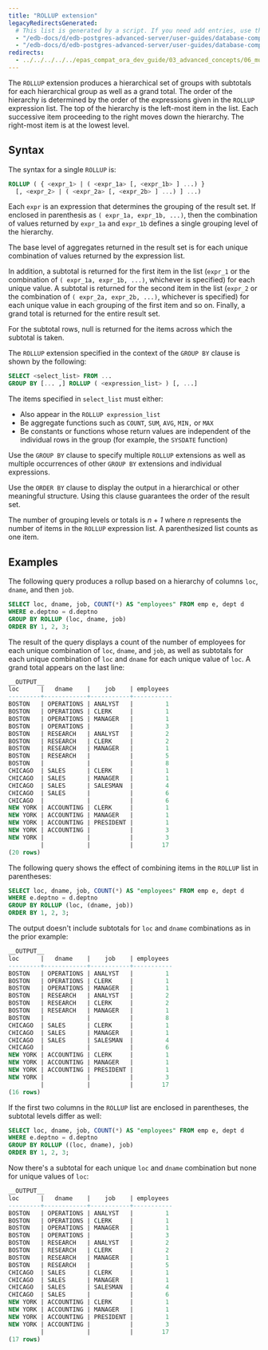 ```yaml
---
title: "ROLLUP extension"
legacyRedirectsGenerated:
  # This list is generated by a script. If you need add entries, use the `legacyRedirects` key.
  - "/edb-docs/d/edb-postgres-advanced-server/user-guides/database-compatibility-for-oracle-developers-guide/9.6/Database_Compatibility_for_Oracle_Developers_Guide_v9.6.1.024.html"
  - "/edb-docs/d/edb-postgres-advanced-server/user-guides/database-compatibility-for-oracle-developers-guide/9.5/Database_Compatibility_for_Oracle_Developers_Guide.1.024.html"
redirects:
  - ../../../../../epas_compat_ora_dev_guide/03_advanced_concepts/06_multidimensional_analysis/01_rollup_extension #generated for docs/epas/reorg-role-use-case-mode
---
```


<div id="rollup_extension" class="registered_link"></div>

The `ROLLUP` extension produces a hierarchical set of groups with subtotals for each hierarchical group as well as a grand total. The order of the hierarchy is determined by the order of the expressions given in the `ROLLUP` expression list. The top of the hierarchy is the left-most item in the list. Each successive item proceeding to the right moves down the hierarchy. The right-most item is at the lowest level.

## Syntax 

The syntax for a single `ROLLUP` is:

```sql
ROLLUP ( { <expr_1> | ( <expr_1a> [, <expr_1b> ] ...) }
  [, <expr_2> | ( <expr_2a> [, <expr_2b> ] ...) ] ...)
```

Each `expr` is an expression that determines the grouping of the result set. If enclosed in parenthesis as `( expr_1a, expr_1b, ...)`, then the combination of values returned by `expr_1a` and `expr_1b` defines a single grouping level of the hierarchy.

The base level of aggregates returned in the result set is for each unique combination of values returned by the expression list.

In addition, a subtotal is returned for the first item in the list (`expr_1` or the combination of `( expr_1a, expr_1b, ...)`, whichever is specified) for each unique value. A subtotal is returned for the second item in the list (`expr_2` or the combination of `( expr_2a, expr_2b, ...)`, whichever is specified) for each unique value in each grouping of the first item and so on. Finally, a grand total is returned for the entire result set.

For the subtotal rows, null is returned for the items across which the subtotal is taken.

The `ROLLUP` extension specified in the context of the `GROUP BY` clause is shown by the following:

```sql
SELECT <select_list> FROM ...
GROUP BY [... ,] ROLLUP ( <expression_list> ) [, ...]
```

The items specified in `select_list` must either:

-  Also appear in the `ROLLUP expression_list` 
-  Be aggregate functions such as `COUNT`, `SUM`, `AVG`, `MIN,` or `MAX`
-  Be constants or functions whose return values are independent of the individual rows in the group (for example, the `SYSDATE` function)

Use the `GROUP BY` clause to specify multiple `ROLLUP` extensions as well as multiple occurrences of other `GROUP BY` extensions and individual expressions.

Use the `ORDER BY` clause to display the output in a hierarchical or other meaningful structure. Using this clause guarantees the order of the result set.

The number of grouping levels or totals is *n* + *1* where *n* represents the number of items in the `ROLLUP` expression list. A parenthesized list counts as one item.

## Examples 

The following query produces a rollup based on a hierarchy of columns `loc`, `dname`, and then `job`.

```sql
SELECT loc, dname, job, COUNT(*) AS "employees" FROM emp e, dept d
WHERE e.deptno = d.deptno
GROUP BY ROLLUP (loc, dname, job)
ORDER BY 1, 2, 3;
```

The result of the query displays a count of the number of employees for each unique combination of `loc`, `dname`, and `job`, as well as subtotals for each unique combination of `loc` and `dname` for each unique value of `loc`. A grand total appears on the last line:

```sql
__OUTPUT__
loc      |   dname    |    job    | employees
---------+------------+-----------+-----------
BOSTON   | OPERATIONS | ANALYST   |         1
BOSTON   | OPERATIONS | CLERK     |         1
BOSTON   | OPERATIONS | MANAGER   |         1
BOSTON   | OPERATIONS |           |         3
BOSTON   | RESEARCH   | ANALYST   |         2
BOSTON   | RESEARCH   | CLERK     |         2
BOSTON   | RESEARCH   | MANAGER   |         1
BOSTON   | RESEARCH   |           |         5
BOSTON   |            |           |         8
CHICAGO  | SALES      | CLERK     |         1
CHICAGO  | SALES      | MANAGER   |         1
CHICAGO  | SALES      | SALESMAN  |         4
CHICAGO  | SALES      |           |         6
CHICAGO  |            |           |         6
NEW YORK | ACCOUNTING | CLERK     |         1
NEW YORK | ACCOUNTING | MANAGER   |         1
NEW YORK | ACCOUNTING | PRESIDENT |         1
NEW YORK | ACCOUNTING |           |         3
NEW YORK |            |           |         3
         |            |           |        17
(20 rows)
```

The following query shows the effect of combining items in the `ROLLUP` list in parentheses:

```sql
SELECT loc, dname, job, COUNT(*) AS "employees" FROM emp e, dept d
WHERE e.deptno = d.deptno
GROUP BY ROLLUP (loc, (dname, job))
ORDER BY 1, 2, 3;
```

The output doesn't include subtotals for `loc` and `dname` combinations as in the prior example:

```sql
__OUTPUT__
loc      |   dname    |    job    | employees
---------+------------+-----------+-----------
BOSTON   | OPERATIONS | ANALYST   |         1
BOSTON   | OPERATIONS | CLERK     |         1
BOSTON   | OPERATIONS | MANAGER   |         1
BOSTON   | RESEARCH   | ANALYST   |         2
BOSTON   | RESEARCH   | CLERK     |         2
BOSTON   | RESEARCH   | MANAGER   |         1
BOSTON   |            |           |         8
CHICAGO  | SALES      | CLERK     |         1
CHICAGO  | SALES      | MANAGER   |         1
CHICAGO  | SALES      | SALESMAN  |         4
CHICAGO  |            |           |         6
NEW YORK | ACCOUNTING | CLERK     |         1
NEW YORK | ACCOUNTING | MANAGER   |         1
NEW YORK | ACCOUNTING | PRESIDENT |         1
NEW YORK |            |           |         3
         |            |           |        17
(16 rows)
```

If the first two columns in the `ROLLUP` list are enclosed in parentheses, the subtotal levels differ as well:

```sql
SELECT loc, dname, job, COUNT(*) AS "employees" FROM emp e, dept d
WHERE e.deptno = d.deptno
GROUP BY ROLLUP ((loc, dname), job)
ORDER BY 1, 2, 3;
```

Now there's a subtotal for each unique `loc` and `dname` combination but none for unique values of `loc`:

```sql
__OUTPUT__
loc      |   dname    |    job    | employees
---------+------------+-----------+-----------
BOSTON   | OPERATIONS | ANALYST   |         1
BOSTON   | OPERATIONS | CLERK     |         1
BOSTON   | OPERATIONS | MANAGER   |         1
BOSTON   | OPERATIONS |           |         3
BOSTON   | RESEARCH   | ANALYST   |         2
BOSTON   | RESEARCH   | CLERK     |         2
BOSTON   | RESEARCH   | MANAGER   |         1
BOSTON   | RESEARCH   |           |         5
CHICAGO  | SALES      | CLERK     |         1
CHICAGO  | SALES      | MANAGER   |         1
CHICAGO  | SALES      | SALESMAN  |         4
CHICAGO  | SALES      |           |         6
NEW YORK | ACCOUNTING | CLERK     |         1
NEW YORK | ACCOUNTING | MANAGER   |         1
NEW YORK | ACCOUNTING | PRESIDENT |         1
NEW YORK | ACCOUNTING |           |         3
         |            |           |        17
(17 rows)
```
